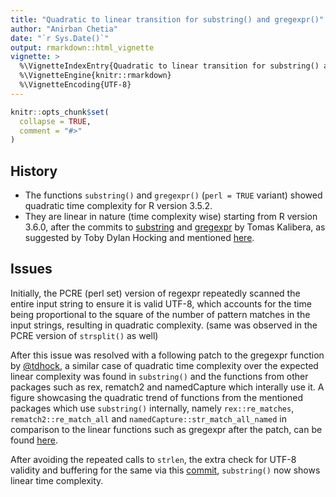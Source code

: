 ```yaml
---
title: "Quadratic to linear transition for substring() and gregexpr()"
author: "Anirban Chetia"
date: "`r Sys.Date()`"
output: rmarkdown::html_vignette
vignette: >
  %\VignetteIndexEntry{Quadratic to linear transition for substring() and gregexpr()}
  %\VignetteEngine{knitr::rmarkdown}
  %\VignetteEncoding{UTF-8}
---
```


```r
knitr::opts_chunk$set(
  collapse = TRUE,
  comment = "#>"
)
```

## History
- The functions `substring()` and `gregexpr()` (`perl = TRUE` variant) showed quadratic time complexity for R version 3.5.2.
- They are linear in nature (time complexity wise) starting from R version 3.6.0, after the commits to [substring](https://github.com/wch/r-source/commit/4931902af83938a21f4d3f8fa0fce81ad062f2c1) and [gregexpr](https://github.com/wch/r-source/commit/98d247645ba95270bd14790284500a699caebf52) by Tomas Kalibera, as suggested by Toby Dylan Hocking and mentioned [here](https://github.com/tdhock/namedCapture-article#6-mar-2019).

## Issues
Initially, the PCRE (perl set) version of regexpr repeatedly scanned the entire input string to ensure it is valid UTF-8, which accounts for the time being proportional to the square of the number of pattern matches in the input strings, resulting in quadratic complexity. (same was observed in the PCRE version of `strsplit()` as well)

After this issue was resolved with a following patch to the gregexpr function by [@tdhock](https://github.com/tdhock), a similar case of quadratic time complexity over the expected linear complexity was found in `substring()` and the functions from other packages such as rex, rematch2 and namedCapture which interally use it. A figure showcasing the quadratic trend of functions from the mentioned packages which use `substring()` internally, namely `rex::re_matches`, `rematch2::re_match_all` and `namedCapture::str_match_all_named` in comparison to the linear functions such as gregexpr after the patch, can be found [here](https://github.com/tdhock/namedCapture-article/blob/master/figure-trackDb-pkgs.png).

After avoiding the repeated calls to `strlen`, the extra check for UTF-8 validity and buffering for the same via this [commit](https://github.com/wch/r-source/commit/4931902af83938a21f4d3f8fa0fce81ad062f2c1), `substring()` now shows linear time complexity.  
